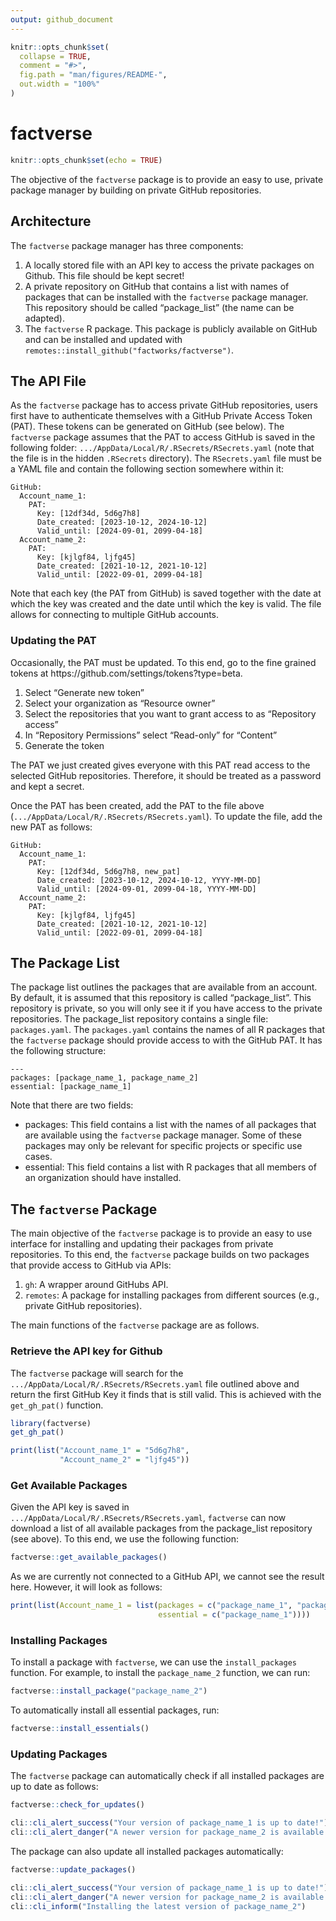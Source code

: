 ```yaml
---
output: github_document
---
```


<!-- README.md is generated from README.Rmd. Please edit that file -->

```r
knitr::opts_chunk$set(
  collapse = TRUE,
  comment = "#>",
  fig.path = "man/figures/README-",
  out.width = "100%"
)
```

# factverse

```r
knitr::opts_chunk$set(echo = TRUE)
```

The objective of the `factverse` package is to provide an easy to use, private
package manager by building on private GitHub repositories.

## Architecture

The `factverse` package manager has three components:

1. A locally stored file with an API key to access the private packages on Github. This
file should be kept secret!
2. A private repository on GitHub that contains a list with names of
packages that can be installed with the `factverse` package manager. This repository
should be called "package_list" (the name can be adapted).
3. The `factverse` R package. This package is publicly available on GitHub and can
be installed and updated with `remotes::install_github("factworks/factverse")`.

## The API File

As the `factverse` package has to access private GitHub repositories, 
users first have to authenticate themselves with a GitHub Private Access Token (PAT). 
These tokens can be generated on GitHub (see below). The ``factverse`` package assumes that
the PAT to access GitHub is saved in the following folder:
`.../AppData/Local/R/.RSecrets/RSecrets.yaml` (note that the file is in the hidden `.RSecrets`
directory). 
The `RSecrets.yaml` file must be a YAML file and contain the following section
somewhere within it:

```
GitHub:
  Account_name_1:
    PAT:
      Key: [12df34d, 5d6g7h8]
      Date_created: [2023-10-12, 2024-10-12]
      Valid_until: [2024-09-01, 2099-04-18]
  Account_name_2:
    PAT:
      Key: [kjlgf84, ljfg45]
      Date_created: [2021-10-12, 2021-10-12]
      Valid_until: [2022-09-01, 2099-04-18]
```

Note that each key (the PAT from GitHub) is saved together with the date at which
the key was created and the date until which the key is valid. The file allows
for connecting to multiple GitHub accounts.

### Updating the PAT

Occasionally, the PAT must be updated. To this end, go to the fine grained
tokens at https://github.com/settings/tokens?type=beta. 

1. Select "Generate new token"
2. Select your organization as "Resource owner"
3. Select the repositories that you want to grant access to as "Repository access" 
4. In "Repository Permissions" select "Read-only" for "Content"
5. Generate the token

The PAT we just created gives everyone with this PAT read access to the selected
GitHub repositories. Therefore, it should be treated as a password and kept a secret.

Once the PAT has been created, add the PAT to the file above (`.../AppData/Local/R/.RSecrets/RSecrets.yaml`). 
To update the file, add the new PAT as follows:

```
GitHub:
  Account_name_1:
    PAT:
      Key: [12df34d, 5d6g7h8, new_pat]
      Date_created: [2023-10-12, 2024-10-12, YYYY-MM-DD]
      Valid_until: [2024-09-01, 2099-04-18, YYYY-MM-DD]
  Account_name_2:
    PAT:
      Key: [kjlgf84, ljfg45]
      Date_created: [2021-10-12, 2021-10-12]
      Valid_until: [2022-09-01, 2099-04-18]
```

## The Package List

The package list outlines the packages that are available from an account.
By default, it is assumed that this repository is called "package_list". This 
repository is private, so you will only see it if you have access to the private
repositories. The package_list repository contains a single file: `packages.yaml`.
The `packages.yaml` contains the names of all R packages that the `factverse` package
should provide access to with the GitHub PAT. It has the following structure:

```
---
packages: [package_name_1, package_name_2]
essential: [package_name_1]
```

Note that there are two fields:

- packages: This field contains a list with the names of all packages that are
available using the `factverse` package manager. Some of these packages may only be relevant for
specific projects or specific use cases.
- essential: This field contains a list with R packages that all members of an organization
should have installed.

## The `factverse` Package

The main objective of the `factverse` package is to provide an easy to use interface 
for installing and updating their packages from private repositories.
To this end, the `factverse` package builds on two packages that provide
access to GitHub via APIs:

1. `gh`: A wrapper around GitHubs API.
2. `remotes`: A package for installing packages from different sources (e.g., private 
GitHub repositories).

The main functions of the `factverse` package are as follows.

### Retrieve the API key for Github

The `factverse` package will search for the `.../AppData/Local/R/.RSecrets/RSecrets.yaml` file outlined 
above and return the first GitHub Key it finds that is still valid. This is achieved
with the `get_gh_pat()` function.

```r
library(factverse)
get_gh_pat()
```
```r
print(list("Account_name_1" = "5d6g7h8",
           "Account_name_2" = "ljfg45"))
```


### Get Available Packages

Given the API key is saved in `.../AppData/Local/R/.RSecrets/RSecrets.yaml`, `factverse` can now
download a list of all available packages from the package_list repository (see above). 
To this end, we use the following function:

```r
factverse::get_available_packages()
```

As we are currently not connected to a GitHub API, we cannot see the result here.
However, it will look as follows:
```r
print(list(Account_name_1 = list(packages = c("package_name_1", "package_name_2"),
                                 essential = c("package_name_1"))))
```

### Installing Packages

To install a package with `factverse`, we can use the 
`install_packages` function. For example, to install the `package_name_2` function,
we can run:

```r
factverse::install_package("package_name_2")
```

To automatically install all essential packages, run:

```r
factverse::install_essentials()
```

### Updating Packages

The `factverse` package can automatically check if all installed packages
are up to date as follows:

```r
factverse::check_for_updates()
```
```r
cli::cli_alert_success("Your version of package_name_1 is up to date!")
cli::cli_alert_danger("A newer version for package_name_2 is available. Install the latest version with factverse::install_package(\"package_name_2\").")
```

The package can also update all installed packages automatically:

```r
factverse::update_packages()
```
```r
cli::cli_alert_success("Your version of package_name_1 is up to date!")
cli::cli_alert_danger("A newer version for package_name_2 is available. Install the latest version with factverse::install_package(\"package_name_2\").")
cli::cli_inform("Installing the latest version of package_name_2")
```
